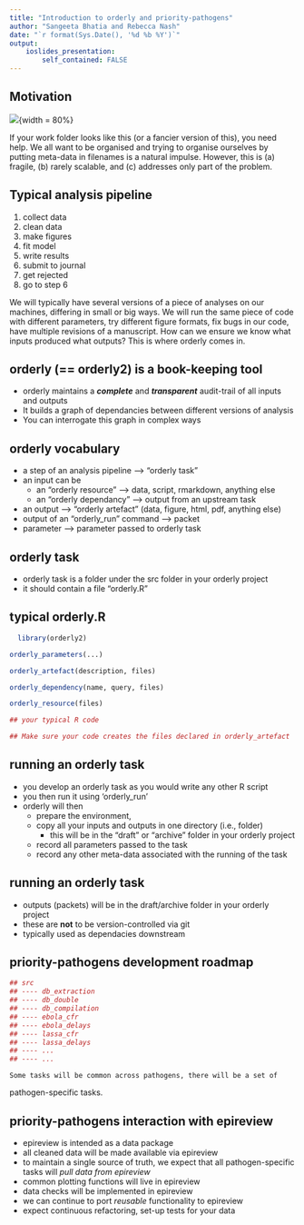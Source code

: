 ```yaml
---
title: "Introduction to orderly and priority-pathogens"
author: "Sangeeta Bhatia and Rebecca Nash"
date: "`r format(Sys.Date(), '%d %b %Y')`"
output:
    ioslides_presentation:
        self_contained: FALSE
---
```


## Motivation {.centered}

![](unorganised_file_system.png){width = 80%}
  
<div class="notes">
  If your work folder looks like this (or a fancier version of this), you need help.
  We all want to be organised and trying to organise ourselves by putting meta-data in filenames is a natural impulse.
  However, this is (a) fragile, (b) rarely scalable, and (c) addresses only part of the problem.
</div>

## Typical analysis pipeline 

   1. collect data
   2. clean data
   3. make figures
   4. fit model
   5. write results
   6. submit to journal
   7. get rejected
   8. go to step 6

  <div class="notes">
  We will typically have several versions of a piece of analyses on our machines, differing in small or big ways.
  We will run the same piece of code with different parameters, try different figure formats, fix bugs in our code,
  have multiple revisions of a manuscript. How can we ensure we know what inputs produced what outputs? This is where
  orderly comes in. 
  </div>
  
## orderly (== orderly2) is a book-keeping tool 

  - orderly maintains a **_complete_** and **_transparent_** audit-trail of all inputs and outputs 
  - It builds a graph of dependancies between different versions of analysis
  - You can interrogate this graph in complex ways
  

## orderly vocabulary

  - a step of an analysis pipeline -->  "orderly task"
  - an input can be 
      - an "orderly resource" --> data, script, rmarkdown, anything else
      - an "orderly dependancy"  --> output from an upstream task
  - an output --> "orderly artefact" (data, figure, html, pdf, anything else)
  - output of an "orderly_run" command --> packet
  - parameter --> parameter passed to orderly task

## orderly task

  - orderly task is a folder under the src folder in your orderly project
  - it should contain a file "orderly.R"

## typical orderly.R 

  ```r
    library(orderly2)

  orderly_parameters(...)

  orderly_artefact(description, files)

  orderly_dependency(name, query, files)

  orderly_resource(files)

  ## your typical R code
  
  ## Make sure your code creates the files declared in orderly_artefact
  
  ```          

## running an orderly task

  - you develop an orderly task as you would write any other R script
  - you then run it using 'orderly_run'
  - orderly will then
      - prepare the environment,
      - copy all your inputs and outputs in one directory (i.e., folder)
          - this will be in the "draft" or "archive" folder in your orderly project
      - record all parameters passed to the task
      - record any other meta-data associated with the running of the task

## running an orderly task

  - outputs (packets) will be in the draft/archive folder in your orderly project
  - these are **not** to be version-controlled via git
  - typically used as dependacies downstream

## priority-pathogens development roadmap

  ```r
  ## src
  ## ---- db_extraction
  ## ---- db_double
  ## ---- db_compilation
  ## ---- ebola_cfr
  ## ---- ebola_delays
  ## ---- lassa_cfr
  ## ---- lassa_delays
  ## ---- ...
  ## ---- ...  
  ```    
  <div class="notes">
    Some tasks will be common across pathogens, there will be a set of
  pathogen-specific tasks.
  </div>

## priority-pathogens interaction with epireview

  - epireview is intended as a data package
  - all cleaned data will be made available via epireview
  - to maintain a single source of truth, we expect that all pathogen-specific tasks will *pull data from epireview*
  - common plotting functions will live in epireview
  - data checks will be implemented in epireview
  - we can continue to port *reusable* functionality to epireview
  - expect continuous refactoring, set-up tests for your data
  
  
  